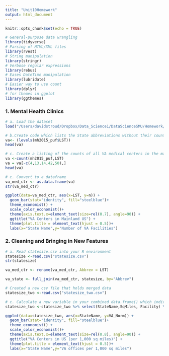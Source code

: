 ```yaml
---
title: "Unit10Homework"
output: html_document
---
```


```r
knitr::opts_chunk$set(echo = TRUE)
```

```r
# General-purpose data wrangling
library(tidyverse)  
# Parsing of HTML/XML files  
library(rvest)    
# String manipulation
library(stringr)   
# Verbose regular expressions
library(rebus)     
# Eases DateTime manipulation
library(lubridate)
# Easier way to use count
library(dplyr)
# for themes in ggplot
library(ggthemes) 
```

### 1. Mental Health Clinics 
```r
# a. Load the dataset
load("/Users/davidstroud/Dropbox/Data_Science1/DataScienceSMU/Homework/Unit10/N-MHSS-2015-DS0001-bndl-data-r/N-MHSS-2015-DS0001-data/N-MHSS-2015-DS0001-data-r.rda")
```

```r
# b.Create code which lists the State abbreviations without their counts
va<- (levels(mh2015_puf$LST))
head(va)
```


```r
# c. Create a listing of the counts of all VA medical centers in the mainland US by state
va <-count(mh2015_puf,LST)
va = va[-c(4,13,14,42,50),]
head(va)
```


```r
# c. Convert to a dataframe 
va_med_ctr <- as.data.frame(va)
str(va_med_ctr)
```




```r
ggplot(data=va_med_ctr, aes(x=LST, y=n)) +
  geom_bar(stat="identity", fill="steelblue")+
  theme_economist() + 
  scale_color_economist()+
  theme(axis.text.x=element_text(size=rel(0.7), angle=90)) +
  ggtitle("VA Centers in Mainland US") +
  theme(plot.title = element_text(hjust = 0.5))+
  labs(x="State Name",y="Number of VA Facilities")
```



### 2. Cleaning and Bringing in New Features
```r
# a. Read statesize.csv into your R environment
statesize <-read.csv("statesize.csv")
str(statesize)
```


```r
va_med_ctr <- rename(va_med_ctr, Abbrev = LST)
```


```r
va_state <- full_join(va_med_ctr, statesize, by="Abbrev")
```


```r
# Created a new csv file that holds merged data
statesize_two <-read.csv("statesize_two.csv")
```


```r
# c. Calculate a new variable in your combined data.frame() which indicates the VA hospitals per thousand square miles
statesize_two <-statesize_two %>% select(StateName,SqMiles, Facility) %>% mutate(VA_Norm = Facility/SqMiles)
```

```r
ggplot(data=statesize_two, aes(x=StateName, y=VA_Norm)) +
  geom_bar(stat="identity", fill="steelblue")+
  theme_economist() + 
  scale_color_economist()+
  theme(axis.text.x=element_text(size=rel(0.8), angle=90)) +
  ggtitle("VA Centers in US (per 1,000 sq miles)") +
  theme(plot.title = element_text(hjust = 0.5))+
  labs(x="State Name",y="VA offices per 1,000 sq miles")
```



